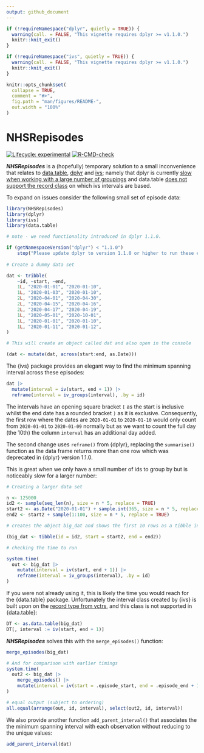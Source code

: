```yaml
---
output: github_document
---
```


<!-- README.md is generated from README.Rmd. Please edit that file -->

```r
if (!requireNamespace("dplyr", quietly = TRUE)) {
  warning(call. = FALSE, "This vignette requires dplyr >= v1.1.0.")
  knitr::knit_exit()
}

if (!requireNamespace("ivs", quietly = TRUE)) {
  warning(call. = FALSE, "This vignette requires dplyr >= v1.1.0.")
  knitr::knit_exit()
}

knitr::opts_chunk$set(
  collapse = TRUE,
  comment = "#>",
  fig.path = "man/figures/README-",
  out.width = "100%"
)
```

# NHSRepisodes

<!-- badges: start -->
[![Lifecycle: experimental](https://img.shields.io/badge/lifecycle-experimental-orange.svg)](https://lifecycle.r-lib.org/articles/stages.html#experimental)
[![R-CMD-check](https://github.com/nhs-r-community/NHSRepisodes/workflows/R-CMD-check/badge.svg)](https://github.com/nhs-r-community/NHSRepisodes/actions)
<!-- badges: end -->

***NHSRepisodes*** is a (hopefully) temporary solution to a small inconvenience
that relates to [data.table](https://cran.r-project.org/package=data.table),
[dplyr](https://cran.r-project.org/package=dplyr) and
[ivs](https://cran.r-project.org/package=ivs); namely that dplyr is currently
[slow when working with a large number of groupings](https://github.com/tidyverse/dplyr/issues/5017)
and data.table [does not support the record class](https://github.com/Rdatatable/data.table/issues/4910)
on which ivs intervals are based.

To expand on issues consider the following small set of episode data:

```r
library(NHSRepisodes)
library(dplyr)
library(ivs)
library(data.table)

# note - we need functionality introduced in dplyr 1.1.0.

if (getNamespaceVersion("dplyr") < "1.1.0")
    stop("Please update dplyr to version 1.1.0 or higher to run these examples.")
    
# Create a dummy data set

dat <- tribble(
    ~id, ~start, ~end,
    1L, "2020-01-01", "2020-01-10",
    1L, "2020-01-03", "2020-01-10",
    2L, "2020-04-01", "2020-04-30",
    2L, "2020-04-15", "2020-04-16",
    2L, "2020-04-17", "2020-04-19",
    1L, "2020-05-01", "2020-10-01",
    1L, "2020-01-01", "2020-01-10",
    1L, "2020-01-11", "2020-01-12",
)

# This will create an object called dat and also open in the console

(dat <- mutate(dat, across(start:end, as.Date)))
```

The {ivs} package provides an elegant way to find the minimum spanning interval 
across these episodes:

```r
dat |>
  mutate(interval = iv(start, end + 1)) |>
  reframe(interval = iv_groups(interval), .by = id)
```

The intervals have an opening square bracket `[` as the start is inclusive whilst
the end date has a rounded bracket `)` as it is exclusive. Consequently, the 
first row where the dates are `2020-01-01` to `2020-01-10` would only count from
`2020-01-01` to `2020-01-09` normally but as we want to count the full day (the
10th) the column `interval` has an additional day added.

The second change uses `reframe()` from {dplyr}, replacing the `summarise()` 
function as the data frame returns more than one row which was deprecated in
{dplyr} version 1.1.0.

This is great when we only have a small number of ids to group by but is
noticeably slow for a larger number:

```r
# Creating a larger data set

n <- 125000
id2 <- sample(seq_len(n), size = n * 5, replace = TRUE)
start2 <- as.Date("2020-01-01") + sample.int(365, size = n * 5, replace = TRUE)
end2 <- start2 + sample(1:100, size = n * 5, replace = TRUE)

# creates the object big_dat and shows the first 10 rows as a tibble in the console

(big_dat <- tibble(id = id2, start = start2, end = end2))

# checking the time to run

system.time(
  out <- big_dat |>
    mutate(interval = iv(start, end + 1)) |>
    reframe(interval = iv_groups(interval), .by = id)
)
```

If you were not already using it, this is likely the time you would reach for
the {data.table} package. Unfortunately the interval class created by {ivs} is 
built upon on the [record type from vctrs](https://vctrs.r-lib.org/reference/new_rcrd.html),
and this class is not supported in {data.table}:

```r
DT <- as.data.table(big_dat)
DT[, interval := iv(start, end + 1)]
```

***NHSRepisodes*** solves this with the `merge_episodes()` function:

```r
merge_episodes(big_dat)

# And for comparison with earlier timings
system.time(
  out2 <- big_dat |>
    merge_episodes() |>
    mutate(interval = iv(start = .episode_start, end = .episode_end + 1))
)

# equal output (subject to ordering)
all.equal(arrange(out, id, interval), select(out2, id, interval))
```

We also provide another function `add_parent_interval()` that associates the
the minimum spanning interval with each observation without reducing to the
unique values:

```r
add_parent_interval(dat)
```
